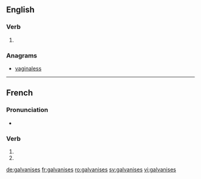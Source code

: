 {{also|galvanisés}}
==English==

===Verb===
{{head|en|verb form}}

# {{en-third-person singular of|galvanise}}

===Anagrams===
* [[vaginaless#English|vaginaless]]

----

==French==

===Pronunciation===
* {{homophones|lang=fr|galvanise|galvanisent}}

===Verb===
{{fr-verb-form}}

# {{inflection of|galvaniser||2|s|pres|ind|lang=fr}}
# {{inflection of|galvaniser||2|s|pres|sub|lang=fr}}

[[de:galvanises]]
[[fr:galvanises]]
[[ro:galvanises]]
[[sv:galvanises]]
[[vi:galvanises]]